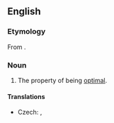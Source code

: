 ==English==

===Etymology===
From {{suffix|optimal|ity|lang=en}}.

===Noun===
{{en-noun|~|optimalities}}

# The property of being [[optimal]].

====Translations====
{{trans-top|property of being optimal}}
* Czech: {{t|cs|optimálnost|f}}, {{t|cs|optimalita|f}}
{{trans-mid}}
{{trans-bottom}}